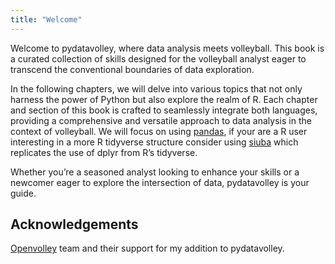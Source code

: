 ```yaml
---
title: "Welcome"
---
```


Welcome to pydatavolley, where data analysis meets volleyball. This book is a curated collection of skills designed for the volleyball analyst eager to transcend the conventional boundaries of data exploration.

In the following chapters, we will delve into various topics that not only harness the power of Python but also explore the realm of R. Each chapter and section of this book is crafted to seamlessly integrate both languages, providing a comprehensive and versatile approach to data analysis in the context of volleyball. We will focus on using [pandas](https://pandas.pydata.org/), if your are a R user interesting in a more R tidyverse structure consider using [siuba](https://github.com/machow/siuba/) which replicates the use of dplyr from R's tidyverse.

Whether you're a seasoned analyst looking to enhance your skills or a newcomer eager to explore the intersection of data, pydatavolley is your guide.

## Acknowledgements {#Acknowledgements}

[Openvolley](https://openvolley.github.io/) team and their support for my addition to pydatavolley.